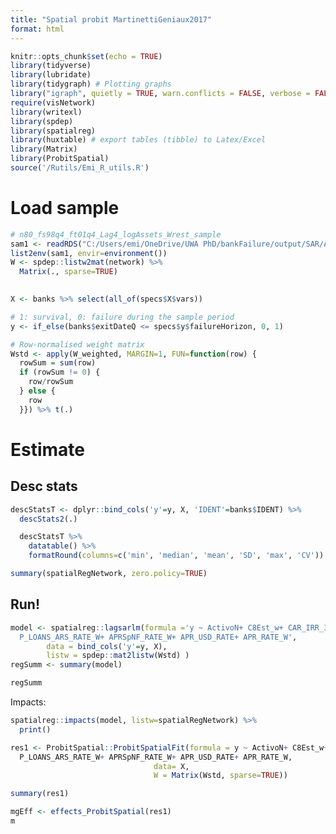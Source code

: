 ```yaml
---
title: "Spatial probit MartinettiGeniaux2017"
format: html
---
```


```r
knitr::opts_chunk$set(echo = TRUE)
library(tidyverse)
library(lubridate)
library(tidygraph) # Plotting graphs
library("igraph", quietly = TRUE, warn.conflicts = FALSE, verbose = FALSE)
require(visNetwork)
library(writexl)
library(spdep)
library(spatialreg)
library(huxtable) # export tables (tibble) to Latex/Excel
library(Matrix)
library(ProbitSpatial)
source('/Rutils/Emi_R_utils.R')

```

# Load sample
```r
# n80_fs98q4_ft01q4_Lag4_logAssets_Wrest_sample
sam1 <- readRDS("C:/Users/emi/OneDrive/UWA PhD/bankFailure/output/SAR/Annual99_pastAvgW/n80_fs98q4_ft01q4_Lag4_logAssets_Wrest_sample.rds")
list2env(sam1, envir=environment())
W <- spdep::listw2mat(network) %>%
  Matrix(., sparse=TRUE)
  

```

```r
X <- banks %>% select(all_of(specs$X$vars))

# 1: survival, 0: failure during the sample period
y <- if_else(banks$exitDateQ <= specs$y$failureHorizon, 0, 1)

# Row-normalised weight matrix
Wstd <- apply(W_weighted, MARGIN=1, FUN=function(row) { 
  rowSum = sum(row)
  if (rowSum != 0) {
    row/rowSum
  } else {
    row
  }}) %>% t(.)
```
# Estimate
## Desc stats

```r

descStatsT <- dplyr::bind_cols('y'=y, X, 'IDENT'=banks$IDENT) %>%
  descStats2(.)

  descStatsT %>%
    datatable() %>%
    formatRound(columns=c('min', 'median', 'mean', 'SD', 'max', 'CV'))
```

```r
summary(spatialRegNetwork, zero.policy=TRUE)
```



## Run!
```r
model <- spatialreg::lagsarlm(formula ='y ~ ActivoN+ C8Est_w+ CAR_IRR_3A6+ P_ROA+ P_DEP_ARS_RATE +
  P_LOANS_ARS_RATE_W+ APRSpNF_RATE_W+ APR_USD_RATE+ APR_RATE_W',
        data = bind_cols('y'=y, X),
        listw = spdep::mat2listw(Wstd) )
regSumm <- summary(model)

regSumm

```

Impacts:

```r
spatialreg::impacts(model, listw=spatialRegNetwork) %>%
  print()
```

```r



res1 <- ProbitSpatial::ProbitSpatialFit(formula = y ~ ActivoN+ C8Est_w+ CAR_IRR_3A6+ P_ROA+ P_DEP_ARS_RATE +
  P_LOANS_ARS_RATE_W+ APRSpNF_RATE_W+ APR_USD_RATE+ APR_RATE_W, 
                                data= X, 
                                W = Matrix(Wstd, sparse=TRUE))

summary(res1)

```
```r
mgEff <- effects_ProbitSpatial(res1)
m

```


